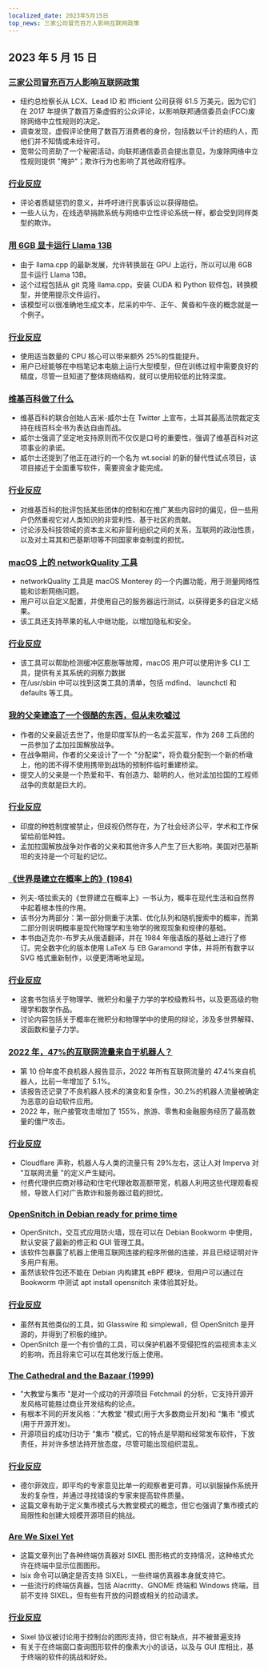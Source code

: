 ```yaml
---
localized_date: 2023年5月15日
top_news: 三家公司冒充百万人影响互联网政策
---
```


## 2023 年 5 月 15 日

### [三家公司冒充百万人影响互联网政策](https://ag.ny.gov/press-release/2023/attorney-general-james-secures-615000-companies-supplied-fake-comments-influence)

- 纽约总检察长从 LCX、Lead ID 和 Ifficient 公司获得 61.5 万美元，因为它们在 2017 年提供了数百万条虚假的公众评论，以影响联邦通信委员会(FCC)废除网络中立性规则的决定。
- 调查发现，虚假评论使用了数百万消费者的身份，包括数以千计的纽约人，而他们并不知情或未经许可。
- 宽带公司资助了一个秘密活动，向联邦通信委员会提出意见，为废除网络中立性规则提供 "掩护"；欺诈行为也影响了其他政府程序。

### [行业反应](http://news.ycombinator.com/item?id=35934504)

- 评论者质疑惩罚的意义，并呼吁进行民事诉讼以获得赔偿。
- 一些人认为，在线选举捐款系统与网络中立性评论系统一样，都会受到同样类型的欺诈。

### [用 6GB 显卡运行 Llama 13B](https://gist.github.com/rain-1/8cc12b4b334052a21af8029aa9c4fafc)

- 由于 llama.cpp 的最新发展，允许转换层在 GPU 上运行，所以可以用 6GB 显卡运行 Llama 13B。
- 这个过程包括从 git 克隆 llama.cpp，安装 CUDA 和 Python 软件包，转换模型，并使用提示文件运行。
- 该模型可以很准确地生成文本，尼采的中午、正午、黄昏和午夜的概念就是一个例子。

### [行业反应](http://news.ycombinator.com/item?id=35937505)

- 使用适当数量的 CPU 核心可以带来额外 25%的性能提升。
- 用户已经能够在中档笔记本电脑上运行大型模型，但在训练过程中需要良好的精度，尽管一旦知道了整体网络结构，就可以使用较低的比特深度。

### [维基百科做了什么](https://twitter.com/jimmy_wales/status/1657494022741426180)

- 维基百科的联合创始人吉米-威尔士在 Twitter 上宣布，土耳其最高法院裁定支持在线百科全书为表达自由而战。
- 威尔士强调了坚定地支持原则而不仅仅是口号的重要性，强调了维基百科对这项事业的承诺。
- 威尔士还提到了他正在进行的一个名为 wt.social 的新的替代性试点项目，该项目接近于全面重写软件，需要资金才能完成。

### [行业反应](http://news.ycombinator.com/item?id=35935714)

- 对维基百科的批评包括某些团体的控制和在推广某些内容时的偏见，但一些用户仍然重视它对人类知识的非营利性、基于社区的贡献。
- 讨论涉及科技领域的资本主义和非营利组织之间的关系，互联网的政治性质，以及对土耳其和巴基斯坦等不同国家审查制度的担忧。

### [macOS 上的 networkQuality 工具](https://cyberhost.uk/the-hidden-macos-speedtest-tool-networkquality/)

- networkQuality 工具是 macOS Monterey 的一个内置功能，用于测量网络性能和诊断网络问题。
- 用户可以自定义配置，并使用自己的服务器运行测试，以获得更多的自定义结果。
- 该工具还支持苹果的私人中继功能，以增加隐私和安全。

### [行业反应](http://news.ycombinator.com/item?id=35936999)

- 该工具可以帮助检测缓冲区膨胀等故障，macOS 用户可以使用许多 CLI 工具，提供有关其系统的洞察力数据
- 在/usr/sbin 中可以找到这类工具的清单，包括 mdfind、 launchctl 和 defaults 等工具。

### [我的父亲建造了一个很酷的东西，但从未吹嘘过](https://robotsinplainenglish.com/e/2023-04-23-aaba-obit.html)

- 作者的父亲最近去世了，他是印度军队的一名孟买蓝军，作为 268 工兵团的一员参加了孟加拉国解放战争。
- 在战争期间，作者的父亲设计了一个 "分配梁"，将负载分配到一个新的桥墩上，他的团不得不使用携带到战场的预制件临时重建桥梁。
- 提交人的父亲是一个热爱和平、有创造力、聪明的人，他对孟加拉国的工程师战争的贡献是巨大的。

### [行业反应](http://news.ycombinator.com/item?id=35934903)

- 印度的种姓制度被禁止，但歧视仍然存在，为了社会经济公平，学术和工作保留给前低种姓。
- 孟加拉国解放战争对作者的父亲和其他许多人产生了巨大影响，美国对巴基斯坦的支持是一个可耻的记忆。

### [《世界是建立在概率上的》(1984)](https://archive.org/details/lev-tarasov-the-world-is-built-on-probability-mir-2023)

- 列夫-塔拉索夫的《世界建立在概率上》一书认为，概率在现代生活和自然界中起着根本性的作用。
- 该书分为两部分：第一部分侧重于决策、优化队列和随机搜索中的概率，而第二部分则说明概率是现代物理学和生物学的微观现象和规律的基础。
- 本书由迈克尔-布罗夫从俄语翻译，并在 1984 年俄语版的基础上进行了修订。完全数字化的版本使用 LaTeX 与 EB Garamond 字体，并将所有数字以 SVG 格式重新制作，以便更清晰地呈现。

### [行业反应](http://news.ycombinator.com/item?id=35937375)

- 这套书包括关于物理学、微积分和量子力学的学校级教科书，以及更高级的物理学和数学作品。
- 讨论内容包括关于概率在微积分和物理学中的使用的辩论，涉及多世界解释、波函数和量子力学。

### [2022 年，47%的互联网流量来自于机器人？](https://www.securitymagazine.com/articles/99339-47-of-all-internet-traffic-came-from-bots-in-2022)

- 第 10 份年度不良机器人报告显示，2022 年所有互联网流量的 47.4%来自机器人，比前一年增加了 5.1%。
- 该报告还记录了不良机器人技术的演变和复杂性，30.2%的机器人流量被确定为恶意的自动软件应用。
- 2022 年，账户接管攻击增加了 155%，旅游、零售和金融服务经历了最高数量的僵尸攻击。

### [行业反应](http://news.ycombinator.com/item?id=35938433)

- Cloudflare 声称，机器人与人类的流量只有 29%左右，这让人对 Imperva 对 "互联网流量 "的定义产生疑问。
- 付费代理供应商对移动和住宅代理收取高额带宽，机器人利用这些代理观看视频，导致人们对广告欺诈和服务器过载的担忧。

### [OpenSnitch in Debian ready for prime time](https://people.skolelinux.org/pere/blog/OpenSnitch_in_Debian_ready_for_prime_time.html)

- OpenSnitch，交互式应用防火墙，现在可以在 Debian Bookworm 中使用，默认安装了最新的修正和 GUI 管理工具。
- 该软件包暴露了机器上使用互联网连接的程序所做的连接，并且已经证明对许多用户有用。
- 虽然该软件包还不能在 Debian 内构建其 eBPF 模块，但用户可以通过在 Bookworm 中测试 apt install opensnitch 来体验其好处。

### [行业反应](http://news.ycombinator.com/item?id=35936044)

- 虽然有其他类似的工具，如 Glasswire 和 simplewall，但 OpenSnitch 是开源的，并得到了积极的维护。
- OpenSnitch 是一个有价值的工具，可以保护机器不受侵犯性的监视资本主义的影响，而且将来它可以在其他发行版上使用。

### [The Cathedral and the Bazaar (1999)](http://www.catb.org/~esr/writings/cathedral-bazaar/cathedral-bazaar/)

- "大教堂与集市 "是对一个成功的开源项目 Fetchmail 的分析，它支持开源开发风格可能胜过商业开发结构的论点。
- 有根本不同的开发风格："大教堂 "模式(用于大多数商业开发)和 "集市 "模式(用于开源开发)。
- 开源项目的成功归功于 "集市 "模式，它的特点是早期和经常发布软件，下放责任，并对许多想法持开放态度，尽管可能出现组织混乱。

### [行业反应](http://news.ycombinator.com/item?id=35939383)

- 德尔菲效应，即平均的专家意见比单一的观察者更可靠，可以驯服操作系统开发的复杂性，并通过寻找错误的专家来提高软件质量。
- 这篇文章有助于定义集市模式与大教堂模式的概念，但它也强调了集市模式的局限性和创建大规模开源项目的挑战。

### [Are We Sixel Yet](https://www.arewesixelyet.com/)

- 这篇文章列出了各种终端仿真器对 SIXEL 图形格式的支持情况，这种格式允许在终端中显示位图图形。
- lsix 命令可以确定是否支持 SIXEL，一些终端仿真器本身就支持它。
- 一些流行的终端仿真器，包括 Alacritty、GNOME 终端和 Windows 终端，目前不支持 SIXEL，但有些有开放的问题或相关的拉动请求。

### [行业反应](http://news.ycombinator.com/item?id=35936331)

- Sixel 协议被讨论用于控制台的图形支持，但它有缺点，并不被普遍支持
- 有关于在终端窗口查询图形软件的像素大小的谈话，以及与 GUI 库相比，基于终端的软件的挑战和好处。
